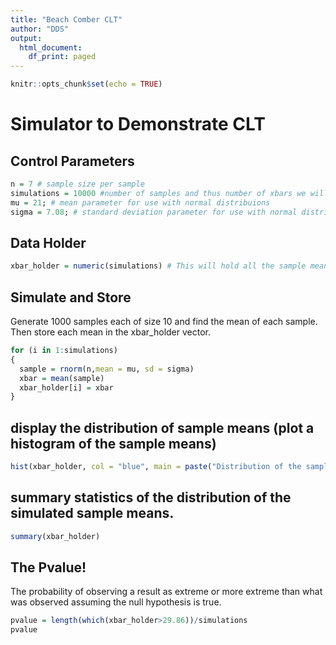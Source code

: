 ```yaml
---
title: "Beach Comber CLT"
author: "DDS"
output:
  html_document:
    df_print: paged
---
```


```r
knitr::opts_chunk$set(echo = TRUE)
```

# Simulator to Demonstrate CLT

## Control Parameters
```r
n = 7 # sample size per sample
simulations = 10000 #number of samples and thus number of xbars we will generate.  
mu = 21; # mean parameter for use with normal distribuions
sigma = 7.08; # standard deviation parameter for use with normal distribuions
```

## Data Holder
```r
xbar_holder = numeric(simulations) # This will hold all the sample means.
```

## Simulate and Store
Generate 1000 samples each of size 10 and find the mean of each sample.  Then store each mean in the xbar_holder vector.

```r
for (i in 1:simulations)
{ 
  sample = rnorm(n,mean = mu, sd = sigma)
  xbar = mean(sample)
  xbar_holder[i] = xbar
}
```

## display the distribution of sample means (plot a histogram of the sample means)
```r
hist(xbar_holder, col = "blue", main = paste("Distribution of the sample mean: n = ", n), xlab = "Sample Means", xlim = c(10,31))
```

## summary statistics of the distribution of the simulated sample means. 
```r
summary(xbar_holder)
```

##  The Pvalue!
The probability of observing a result as extreme or more extreme than what was observed assuming the null hypothesis is true. 
```r
pvalue = length(which(xbar_holder>29.86))/simulations
pvalue
```

